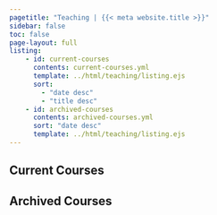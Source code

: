 ```yaml
---
pagetitle: "Teaching | {{< meta website.title >}}"
sidebar: false
toc: false
page-layout: full
listing:
    - id: current-courses
      contents: current-courses.yml
      template: ../html/teaching/listing.ejs
      sort:
        - "date desc"
        - "title desc"
    - id: archived-courses
      contents: archived-courses.yml
      sort: "date desc"
      template: ../html/teaching/listing.ejs
---
```


## Current Courses

:::{#current-courses}
:::


## Archived Courses

:::{#archived-courses}
:::
